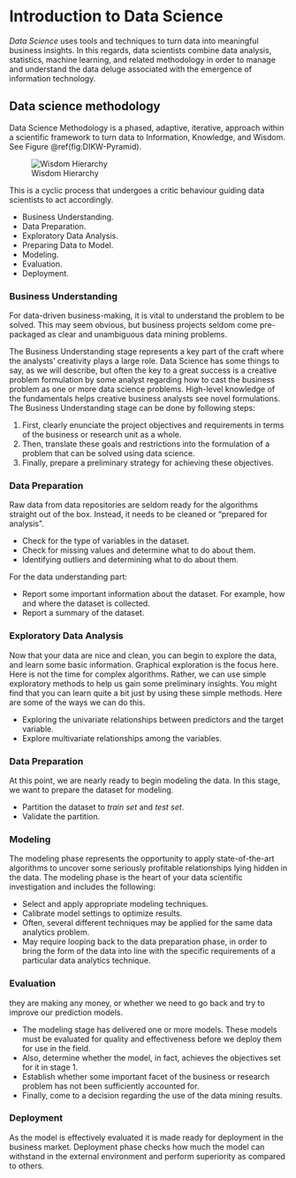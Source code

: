 # Introduction to Data Science

 *Data Science* uses tools and techniques to turn data into meaningful business insights. In this regards, data scientists combine data analysis, statistics, machine learning, and related methodology in order to manage and understand the data deluge associated with the emergence of information technology. 
 
## Data science methodology
 
Data Science Methodology is a phased, adaptive, iterative, approach within a scientific framework to turn data to Information, Knowledge, and Wisdom. See Figure \@ref(fig:DIKW-Pyramid).

![Wisdom Hierarchy\label{fig:DIKW-Pyramid}](images/DIKW-Pyramid.png)


This is a cyclic process that undergoes a critic behaviour guiding data scientists to act accordingly. 

* Business Understanding.
* Data Preparation.
* Exploratory Data Analysis.
* Preparing Data to Model.
* Modeling.
* Evaluation.
* Deployment.

### Business Understanding

For data-driven business-making, it is vital to understand the problem to be solved. This may seem obvious, but business projects seldom come pre-packaged as clear and unambiguous data mining problems. 

The Business Understanding stage represents a key part of the craft where the analysts' creativity plays a large role. Data Science has some things to say, as we will describe, but often the key to a great success is a creative problem formulation by some analyst regarding how to cast the business problem as one or more data science problems. High-level knowledge of the fundamentals helps creative business analysts see novel formulations. The Business Understanding stage can be done by following steps:

1. First, clearly enunciate the project objectives and requirements in terms of the business or research unit as a whole.
2. Then, translate these goals and restrictions into the formulation of a problem that can be solved using data science.
3. Finally, prepare a preliminary strategy for achieving these objectives.

### Data Preparation

Raw data from data repositories are seldom ready for the algorithms straight out of the box. Instead, it needs to be cleaned or "prepared for analysis". 

* Check for the type of variables in the dataset.
* Check for missing values and determine what to do about them. 
* Identifying outliers and determining what to do about them.

For the data understanding part:

* Report some important information about the dataset. For example, how and where the dataset is collected.
* Report a summary of the dataset.

### Exploratory Data Analysis

Now that your data are nice and clean, you can begin to explore the data, and learn some basic information. Graphical exploration is the focus here. Here is not the time for complex algorithms. Rather, we can use simple exploratory methods to help us gain some preliminary insights. You might find that you can learn quite a bit just by using these simple methods. Here are some of the ways we can do this.

* Exploring the univariate relationships between predictors and the target variable.
* Explore multivariate relationships among the variables.

### Data Preparation

At this point, we are nearly ready to begin modeling the data. In this stage, we want to prepare the dataset for modeling.

* Partition the dataset to *train set* and *test set*.
* Validate the partition.

### Modeling

The modeling phase represents the opportunity to apply state-of-the-art algorithms to uncover some seriously profitable relationships lying hidden in the data. The modeling phase is the heart of your data scientific investigation and includes the following:

* Select and apply appropriate modeling techniques.
* Calibrate model settings to optimize results.
* Often, several different techniques may be applied for the same data analytics problem.
* May require looping back to the data preparation phase, in order to bring the form of the data into line with the specific requirements of a particular data analytics technique.

### Evaluation

they are making any money, or whether we need to go back and try to improve our prediction models.

* The modeling stage has delivered one or more models. These models must be evaluated for quality and effectiveness before we deploy them for use in the field.
* Also, determine whether the model, in fact, achieves the objectives set for it in stage 1.
* Establish whether some important facet of the business or research problem has not been sufficiently accounted for.
* Finally, come to a decision regarding the use of the data mining results.

### Deployment

As the model is effectively evaluated it is made ready for deployment in the business market. Deployment phase checks how much the model can withstand in the external environment and perform superiority as compared to others.
 


